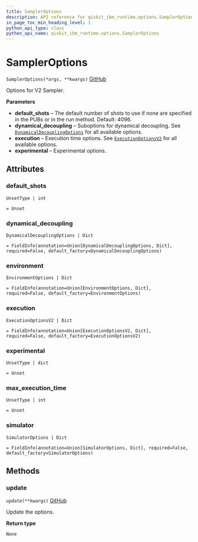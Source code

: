 ```yaml
---
title: SamplerOptions
description: API reference for qiskit_ibm_runtime.options.SamplerOptions
in_page_toc_min_heading_level: 1
python_api_type: class
python_api_name: qiskit_ibm_runtime.options.SamplerOptions
---
```


# SamplerOptions

<span id="qiskit_ibm_runtime.options.SamplerOptions" />

`SamplerOptions(*args, **kwargs)` [GitHub](https://github.com/Qiskit/qiskit-ibm-runtime/tree/stable/0.22/qiskit_ibm_runtime/options/sampler_options.py#L26-L48 "view source code")

Options for V2 Sampler.

**Parameters**

*   **default\_shots** – The default number of shots to use if none are specified in the PUBs or in the run method. Default: 4096.
*   **dynamical\_decoupling** – Suboptions for dynamical decoupling. See [`DynamicalDecouplingOptions`](qiskit_ibm_runtime.options.DynamicalDecouplingOptions "qiskit_ibm_runtime.options.DynamicalDecouplingOptions") for all available options.
*   **execution** – Execution time options. See [`ExecutionOptionsV2`](qiskit_ibm_runtime.options.ExecutionOptionsV2 "qiskit_ibm_runtime.options.ExecutionOptionsV2") for all available options.
*   **experimental** – Experimental options.

## Attributes

<span id="qiskit_ibm_runtime.options.SamplerOptions.default_shots" />

### default\_shots

`UnsetType | int`

`= Unset`

<span id="qiskit_ibm_runtime.options.SamplerOptions.dynamical_decoupling" />

### dynamical\_decoupling

`DynamicalDecouplingOptions | Dict`

`= FieldInfo(annotation=Union[DynamicalDecouplingOptions, Dict], required=False, default_factory=DynamicalDecouplingOptions)`

<span id="qiskit_ibm_runtime.options.SamplerOptions.environment" />

### environment

`EnvironmentOptions | Dict`

`= FieldInfo(annotation=Union[EnvironmentOptions, Dict], required=False, default_factory=EnvironmentOptions)`

<span id="qiskit_ibm_runtime.options.SamplerOptions.execution" />

### execution

`ExecutionOptionsV2 | Dict`

`= FieldInfo(annotation=Union[ExecutionOptionsV2, Dict], required=False, default_factory=ExecutionOptionsV2)`

<span id="qiskit_ibm_runtime.options.SamplerOptions.experimental" />

### experimental

`UnsetType | dict`

`= Unset`

<span id="qiskit_ibm_runtime.options.SamplerOptions.max_execution_time" />

### max\_execution\_time

`UnsetType | int`

`= Unset`

<span id="qiskit_ibm_runtime.options.SamplerOptions.simulator" />

### simulator

`SimulatorOptions | Dict`

`= FieldInfo(annotation=Union[SimulatorOptions, Dict], required=False, default_factory=SimulatorOptions)`

## Methods

### update

<span id="qiskit_ibm_runtime.options.SamplerOptions.update" />

`update(**kwargs)` [GitHub](https://github.com/Qiskit/qiskit-ibm-runtime/tree/stable/0.22/qiskit_ibm_runtime/options/options.py#L106-L111 "view source code")

Update the options.

**Return type**

`None`

